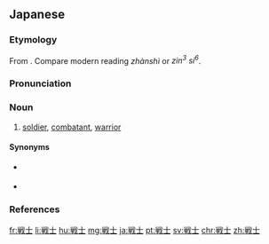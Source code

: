 ==Japanese==
{{ja-kanjitab|せん|し|yomi=on}}

===Etymology===
From {{etyl|ltc|ja|sort=せんし}} {{m|zh|戰士|tr=}}. Compare modern {{etyl|cmn|-}} reading ''zhànshì'' or {{etyl|yue|-}} ''zin<sup>3</sup> si<sup>6</sup>''.

===Pronunciation===
{{ja-pron|yomi=kanon|せんし|acc=1|acc_ref=DJR}}

===Noun===
{{ja-noun|せんし|kyu=戰士}}

# [[soldier]], [[combatant]], [[warrior]]

====Synonyms====
* {{sense|soldier}} {{ja-r|軍人|ぐんじん}}
* {{sense|combatant}} {{ja-r|戦闘員|せんとういん}}

===References===
<references/>

[[fr:戦士]]
[[li:戦士]]
[[hu:戦士]]
[[mg:戦士]]
[[ja:戦士]]
[[pt:戦士]]
[[sv:戦士]]
[[chr:戦士]]
[[zh:戦士]]